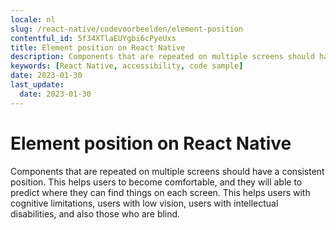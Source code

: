 ```yaml
---
locale: nl
slug: /react-native/codevoorbeelden/element-position
contentful_id: 5f34XTlaEUYgbi6cPyeUxs
title: Element position on React Native
description: Components that are repeated on multiple screens should have a consistent position.
keywords: [React Native, accessibility, code sample]
date: 2023-01-30
last_update:
  date: 2023-01-30
---
```


# Element position on React Native

Components that are repeated on multiple screens should have a consistent position. This helps users to become comfortable, and they will able to predict where they can find things on each screen. This helps users with cognitive limitations, users with low vision, users with intellectual disabilities, and also those who are blind.

<CodeSample id="element-position" platform="react native" locale="nl"/>
